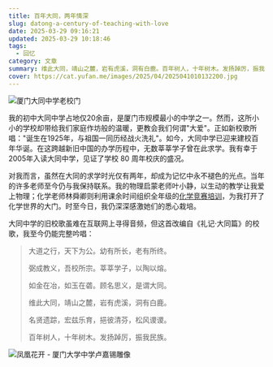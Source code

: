 ```yaml
---
title: 百年大同，两年情深
slug: datong-a-century-of-teaching-with-love
date: 2025-03-29 09:16:21
updated: 2025-03-29 10:18:46
tags:
  - 回忆
category: 文章
summary: 维此大同，靖山之麓，岩有虎溪，洞有白鹿。百年树人，十年树木。发扬踔厉，振我民族。
cover: https://cat.yufan.me/images/2025/04/2025041010132200.jpg
---
```


![厦门大同中学老校门](https://cat.yufan.me/images/2025/04/2025041010132200.jpg)

我的初中大同中学占地仅20余亩，是厦门市规模最小的中学之一。然而，这所小小的学校却带给我们家庭作坊般的温暖，更教会我们何谓"大爱"。正如新校歌所唱："诞生在1925年，与祖国一同历经战火洗礼"。如今，大同中学已迎来建校百年华诞。在这跨越新旧中国的办学历程中，无数莘莘学子曾在此求学。我有幸于2005年入读大同中学，见证了学校 80 周年校庆的盛况。

对我而言，虽然在大同的求学时光仅有两年，却成为记忆中永不褪色的光点。当年的许多老师至今仍与我保持联系。我的物理启蒙老师叶小静，以生动的教学让我爱上物理；化学老师林舜卿则利用课余时间组织全年级的[化学竞赛培训](/posts/choices)，为我打开了化学世界的大门。时至今日，我仍深深感激她们的悉心栽培。

大同中学的旧校歌虽难在互联网上寻得音频，但这首改编自《礼记·大同篇》的校歌，我至今仍能完整吟唱：

>大道之行，天下为公。幼有所长，老有所终。
>
>弼成教义，吾校所宗。莘莘学子，以陶以熔。
>
>如金在冶，如玉在砻。顾名思义，是谓大同。
>
>维此大同，靖山之麓，岩有虎溪，洞有白鹿。
>
>名贤遗踪，宏兹乐育，挹彼清芬，松风谡谡。
>
>百年树人，十年树木。发扬踔厉，振我民族。

![凤凰花开 - 厦门大学中学卢嘉锡雕像](https://cat.yufan.me/images/2025/04/2025041010213800.jpg)
